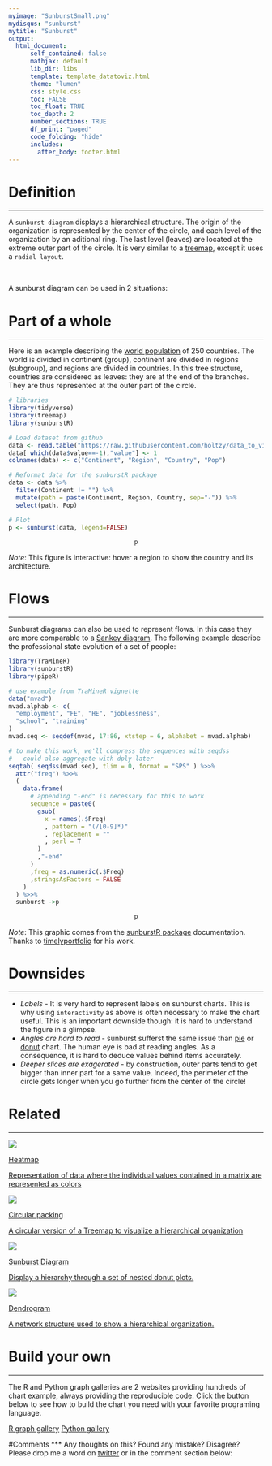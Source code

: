 ```yaml
---
myimage: "SunburstSmall.png"
mydisqus: "sunburst"
mytitle: "Sunburst"
output:
  html_document:
      self_contained: false    
      mathjax: default
      lib_dir: libs
      template: template_datatoviz.html
      theme: "lumen"
      css: style.css
      toc: FALSE
      toc_float: TRUE
      toc_depth: 2
      number_sections: TRUE
      df_print: "paged"
      code_folding: "hide"
      includes: 
        after_body: footer.html
---
```



<div class="mycontent">



# Definition {#definition}
***

A `sunburst diagram` displays a hierarchical structure. The origin of the organization is represented by the center of the circle, and each level of the organization by an aditional ring. The last level (leaves) are located at the extreme outer part of the circle. It is very similar to a [treemap](https://www.data-to-viz.com/treemap.html), except it uses a `radial layout`.

<br>

A sunburst diagram can be used in 2 situations:




# Part of a whole
***
Here is an example describing the [world population](https://www.data-to-viz.com/story/SevCatOneNumNestedOneObsPerGroup.html) of 250 countries. The world is divided in continent (group), continent are divided in regions (subgroup), and regions are divided in countries. In this tree structure, countries are considered as leaves: they are at the end of the branches. They are thus represented at the outer part of the circle.

```r
# libraries
library(tidyverse)
library(treemap)
library(sunburstR)

# Load dataset from github
data <- read.table("https://raw.githubusercontent.com/holtzy/data_to_viz/master/Example_dataset/11_SevCatOneNumNestedOneObsPerGroup.csv", header=T, sep=";")
data[ which(data$value==-1),"value"] <- 1
colnames(data) <- c("Continent", "Region", "Country", "Pop")

# Reformat data for the sunburstR package
data <- data %>%
  filter(Continent != "") %>%
  mutate(path = paste(Continent, Region, Country, sep="-")) %>%
  select(path, Pop)

# Plot
p <- sunburst(data, legend=FALSE)
```

<center>
```r
p
```
</center>

*Note*: This figure is interactive: hover a region to show the country and its architecture.





# Flows
***

Sunburst diagrams can also be used to represent flows. In this case they are more comparable to a [Sankey diagram](https://www.data-to-viz.com/sankey.html). The following example describe the professional state evolution of a set of people:

```r
library(TraMineR)
library(sunburstR)
library(pipeR)

# use example from TraMineR vignette
data("mvad")
mvad.alphab <- c(
  "employment", "FE", "HE", "joblessness",
  "school", "training"
)
mvad.seq <- seqdef(mvad, 17:86, xtstep = 6, alphabet = mvad.alphab)

# to make this work, we'll compress the sequences with seqdss
#   could also aggregate with dply later
seqtab( seqdss(mvad.seq), tlim = 0, format = "SPS" ) %>>%
  attr("freq") %>>%
  (
    data.frame(
      # appending "-end" is necessary for this to work
      sequence = paste0(
        gsub(
          x = names(.$Freq)
          , pattern = "(/[0-9]*)"
          , replacement = ""
          , perl = T
        )
        ,"-end"
      )
      ,freq = as.numeric(.$Freq)
      ,stringsAsFactors = FALSE
    )
  ) %>>%
  sunburst ->p
```
<center>
```r
p
```
</center>

*Note*: This graphic comes from the [sunburstR package](http://www.buildingwidgets.com/blog/2015/7/2/week-26-sunburstr) documentation. Thanks to [timelyportfolio](https://twitter.com/timelyportfolio?lang=en) for his work.


# Downsides
***

- *Labels* - It is very hard to represent labels on sunburst charts. This is why using `interactivity` as above is often necessary to make the chart useful. This is an important downside though: it is hard to understand the figure in a glimpse.
- *Angles are hard to read* - sunburst sufferst the same issue than [pie](file:///Users/yan/Desktop/data_to_viz/caveat/pie.html) or [donut](file:///Users/yan/Desktop/data_to_viz/caveat/pie.html) chart. The human eye is bad at reading angles. As a consequence, it is hard to deduce values behind items accurately.
- *Deeper slices are exagerated* - by construction, outer parts tend to get bigger than inner part for a same value. Indeed, the perimeter of the circle gets longer when you go further from the center of the circle!




# Related {#related}
***


<div class="row">
  <div class="col-lg-3 col-md-6 col-sm-6">
  <a href="http://www.data-to-viz.com/graph/heatmap.html" class="btn btn-primary mybtnrelated" style="margin-bottom:4px;white-space: normal !important;">
  <img  src="https://github.com/holtzy/data_to_viz/raw/master/img/section/HeatmapSmall.png">
  <p class="mytitlerelated">Heatmap</p>
  <p class="mytextrelated">Representation of data where the individual values contained in a matrix are represented as colors</p>
  </a>
  </div>
  <div class="col-lg-3 col-md-6 col-sm-6">
  <a href="https://www.data-to-viz.com/graph/circularpacking.html" class="btn btn-primary mybtnrelated" style="margin-bottom:4px;white-space: normal !important;">
  <img  src="https://github.com/holtzy/data_to_viz/raw/master/img/section/CircularPackingSmall.png">
  <p class="mytitlerelated">Circular packing</p>
  <p class="mytextrelated">A circular version of a Treemap to visualize a hierarchical organization</p>
  </a>
  </div>
  <div class="col-lg-3 col-md-6 col-sm-6">
  <a href="https://www.data-to-viz.com/graph/sunburst.html" class="btn btn-primary mybtnrelated" style="margin-bottom:4px;white-space: normal !important;">
  <img  src="https://github.com/holtzy/data_to_viz/raw/master/img/section/SunburstSmall.png">
  <p class="mytitlerelated">Sunburst Diagram</p>
  <p class="mytextrelated">Display a hierarchy through a set of nested donut plots.</p>
  </a>
  </div>
  <div class="col-lg-3 col-md-6 col-sm-6">
  <a href="http://www.data-to-viz.com/graph/dendrogram.html" class="btn btn-primary mybtnrelated" style="margin-bottom:4px;white-space: normal !important;">
  <img  src="https://github.com/holtzy/data_to_viz/raw/master/img/section/DendrogramSmall.png">
  <p class="mytitlerelated">Dendrogram</p>
  <p class="mytextrelated">A network structure used to show a hierarchical organization.</p>
  </a>
  </div>
</div>




# Build your own {#code}
***

The R and Python graph galleries are 2 websites providing hundreds of chart example, always providing the reproducible code. Click the button below to see how to build the chart you need with your favorite programing language.

<p>
<a href="https://www.r-graph-gallery.com" class="btn btn-primary">R graph gallery</a>
<a href="https://www.python-graph-gallery.com" class="btn btn-primary">Python gallery</a>
</p>



#Comments
***
Any thoughts on this? Found any mistake? Disagree? Please drop me a word on [twitter](https://twitter.com/R_Graph_Gallery) or in the comment section below:
<br>

</div>














